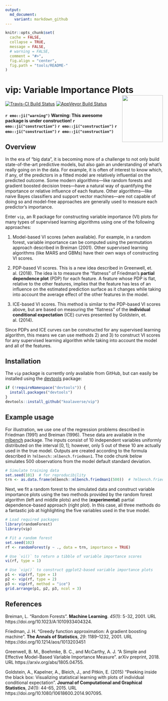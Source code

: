```yaml
---
output:
  md_document:
    variant: markdown_github
---
```


```r
knitr::opts_chunk$set(
  cache = FALSE,
  collapse = TRUE,
  message = FALSE, 
  # warning = FALSE,
  comment = "#>",
  fig.align = "center",
  fig.path = "tools/README-"
)
```

# vip: Variable Importance Plots <img src="tools/logo-vip.png" align="right" width="130" height="150" />

[![Travis-CI Build Status](https://travis-ci.org/koalaverse/vip.svg?branch=master)](https://travis-ci.org/koalaverse/vip)
[![AppVeyor Build Status](https://ci.appveyor.com/api/projects/status/github/koalaverse/vip?branch=master&svg=true)](https://ci.appveyor.com/project/koalaverse/vip)

#### `r emo::ji("warning")` Warning: This awesome package is under construction! `r emo::ji("construction")` `r emo::ji("construction")` `r emo::ji("construction")` `r emo::ji("construction")`  

## Overview

In the era of "big data", it is becoming more of a challenge to not only build state-of-the-art predictive models, but also gain an understanding of what's really going on in the data. For example, it is often of interest to know which, if any, of the predictors in a fitted model are relatively influential on the predicted outcome. Some modern algorithms---like random forests and gradient boosted decision trees---have a natural way of quantifying the importance or relative influence of each feature. Other algorithms---like naive Bayes classifiers and support vector machines---are not capable of doing so and model-free approaches are generally used to measure each predictor's importance. 

Enter `vip`, an R package for constructing variable importance (VI) plots for many types of supervised learning algorithms using one of the following approaches:

  1. Model-based VI scores (when available). For example, in a random forest, variable importance can be computed using the permutation approach described in Breiman (2001). Other supervised learning algorithms (like MARS and GBMs) have their own ways of constructing VI scores.
  
  2. PDP-based VI scores. This is a new idea described in Greenwell, et. al. (2018). The idea is to measure the "flatness" of Friedman's **partial dependence plot** (PDP) for each feature. A feature whose PDP is flat, relative to the other features, implies that the feature has less of an influence on the estimated prediction surface as it changes while taking into account the average effect of the other features in the model.
  
  3. ICE-based VI scores. This method is similar to the PDP-based VI scores above, but are based on measuring the "flatness" of the **individual conditional expectation** (ICE) curves presented by Goldstein, et. al. (2014).
  
Since PDPs and ICE curves can be constructed for any supervised learning algorithm, this means we can use methods 2) and 3) to construct VI scores for any supervised learning algorithm while taking into account the model and all of the features.


## Installation

The `vip` package is currently only available from GitHub, but can easily be installed using the [devtools](https://CRAN.R-project.org/package=devtools) package:
```r
if (!requireNamespace("devtools")) {
  install.packages("devtools")
}
devtools::install_github("koalaverse/vip")
```


## Example usage

For illustration, we use one of the regression problems described in Friedman (1991) and Breiman (1996). These data are available in the [mlbench](https://CRAN.R-project.org/package=mlbench) package. The inputs consist of 10 independent variables uniformly distributed on the interval $\left[0, 1\right]$; however, only 5 out of these 10 are actually used in the true model. Outputs are created according to the formula described in `?mlbench::mlbench.friedman1`. The code chunk below simulates 500 observations from the model default standard deviation.
```r
# Simulate training data
set.seed(101)  # for reproducibility
trn <- as.data.frame(mlbench::mlbench.friedman1(500))  # ?mlbench.friedman1
```
Next, we fit a random forest to the simulated data and construct variable importance plots using the two methods provided by the random forest algorithm (left and middle plots) and the (**experimental**) partial dependence-based approach (right plot). In this case, all three methods do a fantastic job at highlighting the five variables used in the true model.
```r
# Load required packages
library(randomForest)  
library(vip)

# Fit a random forest
set.seed(102)
rf <- randomForest(y ~ ., data = trn, importance = TRUE)

# Use `vi()` to return a tibble of variable importance scores
vi(rf, type = 1)

# Use `vip()` to construct ggplot2-based variable importance plots
p1 <- vip(rf, type = 1)
p2 <- vip(rf, type = 2)
p3 <- vip(rf, method = "ice")
grid.arrange(p1, p2, p3, ncol = 3)
```


## References

Breiman, L. "Random Forests". **Machine Learning**. *45*(1): 5-32, 2001. URL https://doi.org/10.1023/A:1010933404324.

Friedman, J. H. "Greedy function approximation: A gradient boosting machine". **The Annals of Statistics**, *29*: 1189–1232, 2001. URL https://doi.org/10.1214/aos/1013203451

Greenwell, B. M., Boehmke, B. C., and McCarthy, A. J. "A Simple and Effective Model-Based Variable Importance Measure". arXiv preprint, 2018. URL https://arxiv.org/abs/1805.04755.

Goldstein, A., Kapelner, A., Bleich, J., and Pitkin, E. (2015) "Peeking inside the black box: Visualizing statistical learning with plots of individual conditional expectation". **Journal of Computational and Graphical Statistics**, *24*(1): 44-65, 2015. URL https://doi.org/10.1080/10618600.2014.907095.
